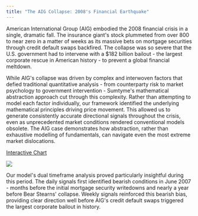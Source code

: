 ```yaml
---
title: "The AIG Collapse: 2008's Financial Earthquake"
---
```


American International Group (AIG) embodied the 2008 financial crisis in a single, dramatic fall. The insurance giant's stock plummeted from over 800 to near zero in a matter of weeks as its massive bets on mortgage securities through credit default swaps backfired. The collapse was so severe that the U.S. government had to intervene with a $182 billion bailout - the largest corporate rescue in American history - to prevent a global financial meltdown.

While AIG's collapse was driven by complex and interwoven factors that defied traditional quantitative analysis - from counterparty risk to market psychology to government intervention - Sumtyme's mathematical abstraction approach cut through this complexity. Rather than attempting to model each factor individually, our framework identified the underlying mathematical principles driving price movement. This allowed us to generate consistently accurate directional signals throughout the crisis, even as unprecedented market conditions rendered conventional models obsolete. The AIG case demonstrates how abstraction, rather than exhaustive modelling of fundamentals, can navigate even the most extreme market dislocations.

[Interactive Chart](https://www.sumtyme.ai/aig)

![](/images/aig_1.png)

Our model's dual timeframe analysis proved particularly insightful during this period. The daily signals first identified bearish conditions in June 2007 - months before the initial mortgage security writedowns and nearly a year before Bear Stearns' collapse. Weekly signals reinforced this bearish bias, providing clear direction well before AIG's credit default swaps triggered the largest corporate bailout in history.